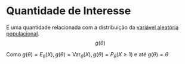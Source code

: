 # Quantidade de Interesse

É uma quantidade relacionada com a distribuição da [variável aleatória populacional](populacao-e-amostra.qmd#sec-vp).
$$
g(\theta)
$$

Como $g(\theta) = E_\theta(X), g(\theta)= \mathrm{Var}_\theta(X), g(\theta)=P_\theta(X\geq1)$ e até $g(\theta)=\theta$

